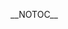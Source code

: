 __NOTOC__
{{Client |name=X4X| author=[[dangertools|Georg Schild]]| website=http://x4x.sourceforge.net| version=[http://sourceforge.net/project/showfiles.php?group_id=152896 0.3]| devlanguage=[http://java.sun.com java]| ui=[http://crosswidgets.sourceforge.net XWidgets]| screenshots=[http://sourceforge.net/dbimage.php?id=109894 1 (SWT)] - [http://sourceforge.net/dbimage.php?id=109890 2 (Qt Jambi)] - [http://sourceforge.net/dbimage.php?id=109892 3 (Swing)] |description=X4X is an almost complete client written in java using [http://crosswidgets.sourceforge.net XWidgets] as UI. Atm we use almost all playback/playlist/medialib -functions from xmms2, since 0.2 a first set of [http://x4x.sourceforge.net/wiki/index.php/X4X_Plugins plugins] as well as random playback is also supported.
X4X can integrate itself into kde (qt), gtk (swt), native (qt and swt) and not native (swing) environments using XWidgets.


==What makes X4X better then the rest==

* Fast and nice gui, all basic functionality in one window ([http://sourceforge.net/project/screenshots.php?group_id=152896 screenies])
* Treebrowser for various sources (file://, smb://, daap://, cdda://)
* Playlistmanagement
* Random playback
* Equalizer
* [http://x4x.sourceforge.net/wiki/index.php/Shortcuts Keybindings] for almost everything
* Connection-browser (incl. optional mdns support) '''or''' autostart xmms2d (if the user wants)
* Systemtray
* -noX start option - doesn't open the mainwindow if a systemtray is present
* Ability to change xmms2's settings
* Due to XWidgets X4X has the ability to integrate into every environment (See screenshots)
* Support plugins (UI, Output)
* Runs on windows (and everywhere else where java6 and swig are available)
* Also works with '''[http://www.musicpd.org mpd]''', the music player daemon

==Dependencies==

* JDK6 (get one from [http://java.sun.com])
* Apache Ant >=1.6
* Xmms2 DrJekyll or -devel right before DrJekyll
* SWIG >=1.3.25 (from [http://www.swig.org])
* XWidgets 0.1.1 (from [http://crosswidgets.sourceforge.net] or get the Swing-only binary package from our [http://sourceforge.net/project/showfiles.php?group_id=152896 downloadpage] - Note that this Version of XWidgets only contains the Swing code, nothing else
* JmDNS 1.0 for '''optional''' mdns support

==Support==

Either via [irc://chat.freenode.net/x4x #x4x] or the [http://sourceforge.net/mail/?group_id=152896 mailinglist] x4x-general.



Ebuilds are available at [http://x4x.sourceforge.net/wiki/index.php/Ebuilds]. You will also find ebuilds for XWidgets and Xmms2 there.

}}